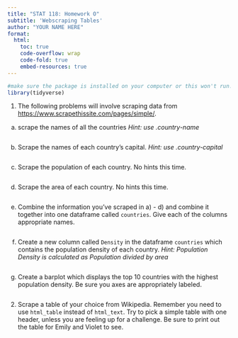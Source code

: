 ```yaml
---
title: "STAT 118: Homework O"
subtitle: 'Webscraping Tables'
author: "YOUR NAME HERE"
format:
  html: 
    toc: true
    code-overflow: wrap
    code-fold: true
    embed-resources: true
---
```


```r
#make sure the package is installed on your computer or this won't run! 
library(tidyverse)
```


1. The following problems will involve scraping data from [https://www.scrapethissite.com/pages/simple/](https://www.scrapethissite.com/pages/simple/). 


a) scrape the names of all the countries *Hint: use .country-name*

```r

```


b) Scrape the names of each country's capital. *Hint: use .country-capital* 

```r

```

c) Scrape the population of each country. No hints this time. 

```r

```

d) Scrape the area of each country. No hints this time. 

```r

```

e) Combine the information you've scraped in a) - d) and combine it together into one dataframe called `countries`. Give each of the columns appropriate names.

```r

```

f) Create a new column called `Density` in the dataframe `countries` which contains the population density of each country. *Hint: Population Density is calculated as Population divided by area*

```r

```

g) Create a barplot which displays the top 10 countries with the highest population density. Be sure you axes are appropriately labeled. 

```r

```


2. Scrape a table of your choice from Wikipedia. Remember you need to use `html_table` instead of `html_text`. Try to pick a simple table with one header, unless you are feeling up for a challenge.  Be sure to print out the table for Emily and Violet to see. 

```r

```

